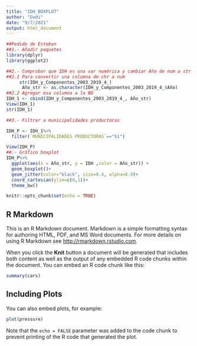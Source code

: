 ---
title: "IDH_BOXPLOT"
author: "Dudi"
date: "9/7/2021"
output: html_document
---
```{r}
##Pedido de Esteban
##1.- Añadir paquetes
library(dplyr)
library(ggplot2)

##2.- Comprobar que IDH es una var numérica y cambiar Año de num a str
##2.1 Para convertir una columna de chr a num
     str(IDH_y_Componentes_2003_2019_4_)
      Año_str <- as.character(IDH_y_Componentes_2003_2019_4_$Año)
##2.2 Agregar esa columna a la BD
IDH_1 <- cbind(IDH_y_Componentes_2003_2019_4_, Año_str)
View(IDH_1)
str(IDH_1)

##3.- Filtrar a municipalidades productoras

IDH_P <- IDH_1%>%
  filter(`MUNICIPALIDADES PRODUCTORAS`=="Sí")

View(IDH_P)
##.- Gráfico boxplot
IDH_P%>%
  ggplot(aes(x = Año_str, y = IDH ,color = Año_str)) +
  geom_boxplot()+
  geom_jitter(color="black", size=0.4, alpha=0.9)+
  coord_cartesian(ylim=c(0,1))+
  theme_bw()
```

```{r setup, include=FALSE}
knitr::opts_chunk$set(echo = TRUE)
```

## R Markdown

This is an R Markdown document. Markdown is a simple formatting syntax for authoring HTML, PDF, and MS Word documents. For more details on using R Markdown see <http://rmarkdown.rstudio.com>.

When you click the **Knit** button a document will be generated that includes both content as well as the output of any embedded R code chunks within the document. You can embed an R code chunk like this:

```{r cars}
summary(cars)
```

## Including Plots

You can also embed plots, for example:

```{r pressure, echo=FALSE}
plot(pressure)
```

Note that the `echo = FALSE` parameter was added to the code chunk to prevent printing of the R code that generated the plot.
